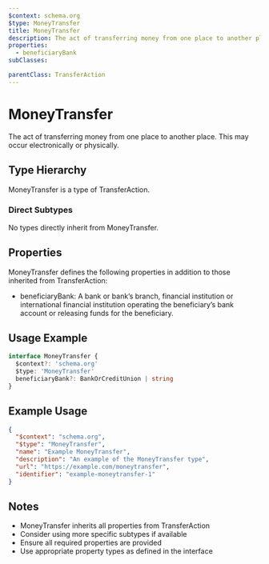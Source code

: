 ```yaml
---
$context: schema.org
$type: MoneyTransfer
title: MoneyTransfer
description: The act of transferring money from one place to another place. This may occur electronically or physically.
properties:
  - beneficiaryBank
subClasses:

parentClass: TransferAction
---
```


# MoneyTransfer

The act of transferring money from one place to another place. This may occur electronically or physically.

## Type Hierarchy

MoneyTransfer is a type of TransferAction.

### Direct Subtypes

No types directly inherit from MoneyTransfer.

## Properties

MoneyTransfer defines the following properties in addition to those inherited from TransferAction:

- beneficiaryBank: A bank or bank’s branch, financial institution or international financial institution operating the beneficiary’s bank account or releasing funds for the beneficiary.

## Usage Example

```typescript
interface MoneyTransfer {
  $context?: 'schema.org'
  $type: 'MoneyTransfer'
  beneficiaryBank?: BankOrCreditUnion | string
}
```

## Example Usage

```json
{
  "$context": "schema.org",
  "$type": "MoneyTransfer",
  "name": "Example MoneyTransfer",
  "description": "An example of the MoneyTransfer type",
  "url": "https://example.com/moneytransfer",
  "identifier": "example-moneytransfer-1"
}
```

## Notes

- MoneyTransfer inherits all properties from TransferAction
- Consider using more specific subtypes if available
- Ensure all required properties are provided
- Use appropriate property types as defined in the interface
